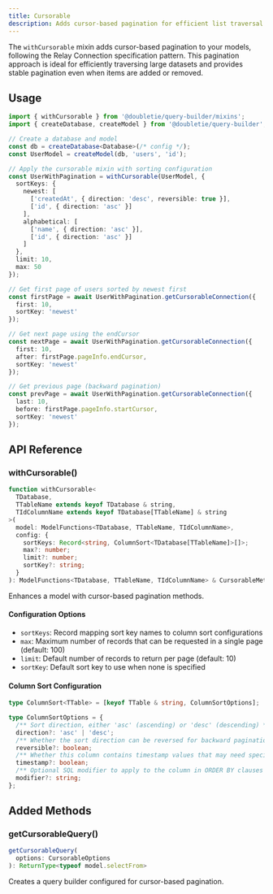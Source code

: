 ```yaml
---
title: Cursorable
description: Adds cursor-based pagination for efficient list traversal
---
```

The `withCursorable` mixin adds cursor-based pagination to your models, following the Relay Connection specification pattern. This pagination approach is ideal for efficiently traversing large datasets and provides stable pagination even when items are added or removed.

## Usage

```typescript
import { withCursorable } from '@doubletie/query-builder/mixins';
import { createDatabase, createModel } from '@doubletie/query-builder';

// Create a database and model
const db = createDatabase<Database>(/* config */);
const UserModel = createModel(db, 'users', 'id');

// Apply the cursorable mixin with sorting configuration
const UserWithPagination = withCursorable(UserModel, {
  sortKeys: {
    newest: [
      ['createdAt', { direction: 'desc', reversible: true }],
      ['id', { direction: 'asc' }]
    ],
    alphabetical: [
      ['name', { direction: 'asc' }],
      ['id', { direction: 'asc' }]
    ]
  },
  limit: 10,
  max: 50
});

// Get first page of users sorted by newest first
const firstPage = await UserWithPagination.getCursorableConnection({
  first: 10,
  sortKey: 'newest'
});

// Get next page using the endCursor
const nextPage = await UserWithPagination.getCursorableConnection({
  first: 10,
  after: firstPage.pageInfo.endCursor,
  sortKey: 'newest'
});

// Get previous page (backward pagination)
const prevPage = await UserWithPagination.getCursorableConnection({
  last: 10,
  before: firstPage.pageInfo.startCursor,
  sortKey: 'newest'
});
```

## API Reference

### withCursorable()

```typescript
function withCursorable<
  TDatabase,
  TTableName extends keyof TDatabase & string,
  TIdColumnName extends keyof TDatabase[TTableName] & string
>(
  model: ModelFunctions<TDatabase, TTableName, TIdColumnName>,
  config: {
    sortKeys: Record<string, ColumnSort<TDatabase[TTableName]>[]>;
    max?: number;
    limit?: number;
    sortKey?: string;
  }
): ModelFunctions<TDatabase, TTableName, TIdColumnName> & CursorableMethods
```

Enhances a model with cursor-based pagination methods.

#### Configuration Options

- `sortKeys`: Record mapping sort key names to column sort configurations
- `max`: Maximum number of records that can be requested in a single page (default: 100)
- `limit`: Default number of records to return per page (default: 10)
- `sortKey`: Default sort key to use when none is specified

#### Column Sort Configuration

```typescript
type ColumnSort<TTable> = [keyof TTable & string, ColumnSortOptions];

type ColumnSortOptions = {
  /** Sort direction, either 'asc' (ascending) or 'desc' (descending) */
  direction?: 'asc' | 'desc';
  /** Whether the sort direction can be reversed for backward pagination */
  reversible?: boolean;
  /** Whether this column contains timestamp values that may need special handling */
  timestamp?: boolean;
  /** Optional SQL modifier to apply to the column in ORDER BY clauses */
  modifier?: string;
};
```

## Added Methods

### getCursorableQuery()

```typescript
getCursorableQuery(
  options: CursorableOptions
): ReturnType<typeof model.selectFrom>
```

Creates a query builder configured for cursor-based pagination.

###